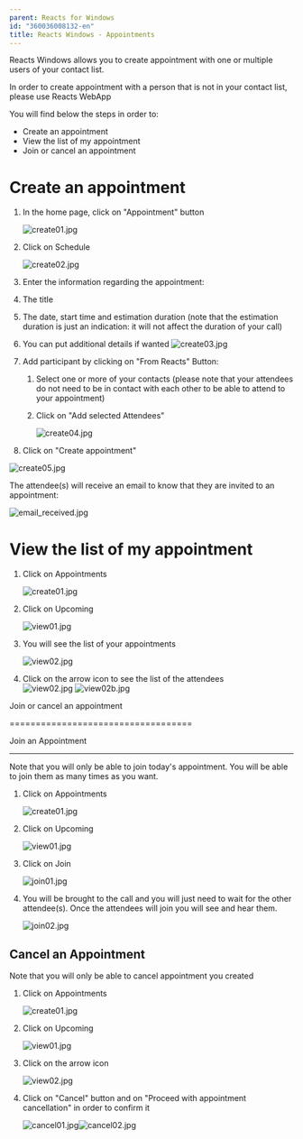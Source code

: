 ```yaml
---
parent: Reacts for Windows
id: "360036008132-en"
title: Reacts Windows - Appointments
---
```

Reacts Windows allows you to create appointment with one or multiple users of your contact list.

In order to create appointment with a person that is not in your contact list, please use Reacts WebApp

You will find below the steps in order to:

*   Create an appointment
*   View the list of my appointment
*   Join or cancel an appointment

Create an appointment
=====================

1.  In the home page, click on "Appointment" button  
      
    ![create01.jpg](@assets/attachments/create01.jpg)
      
    
2.  Click on Schedule  
      
    ![create02.jpg](@assets/attachments/create02.jpg)
      
    
3.  Enter the information regarding the appointment:

1.  The title
2.  The date, start time and estimation duration (note that the estimation duration is just an indication: it will not affect the duration of your call)
3.  You can put additional details if wanted
    ![create03.jpg](@assets/attachments/create03.jpg)
      
    
4.  Add participant by clicking on "From Reacts" Button:  
    1.  Select one or more of your contacts (please note that your attendees do not need to be in contact with each other to be able to attend to your appointment)
    2.  Click on "Add selected Attendees"  
          
        ![create04.jpg](@assets/attachments/create04.jpg)
5.  Click on "Create appointment"

![create05.jpg](@assets/attachments/create05.jpg)
  

The attendee(s) will receive an email to know that they are invited to an appointment:

![email_received.jpg](@assets/attachments/email_received.jpg)

View the list of my appointment
===============================

1.  Click on Appointments  
      
    ![create01.jpg](@assets/attachments/create01.jpg)
      
    
2.  Click on Upcoming  
      
    ![view01.jpg](@assets/attachments/view01.jpg)
      
    
3.  You will see the list of your appointments  
      
    ![view02.jpg](@assets/attachments/view02.jpg)
      
    
4.  Click on the arrow icon to see the list of the attendees  
    ![view02.jpg](@assets/attachments/view02.jpg)
    ![view02b.jpg](@assets/attachments/view02b.jpg)

Join or cancel an appointment  
  

===================================

Join an Appointment  
  

-------------------------

Note that you will only be able to join today's appointment. You will be able to join them as many times as you want.

1.  Click on Appointments  
      
    ![create01.jpg](@assets/attachments/create01.jpg)
      
    
2.  Click on Upcoming  
      
    ![view01.jpg](@assets/attachments/view01.jpg)
      
    
3.  Click on Join  
      
    ![join01.jpg](@assets/attachments/join01.jpg)
      
    
4.  You will be brought to the call and you will just need to wait for the other attendee(s). Once the attendees will join you will see and hear them.  
      
    ![join02.jpg](@assets/attachments/join02.jpg)

Cancel an Appointment
---------------------

Note that you will only be able to cancel appointment you created

1.  Click on Appointments  
      
    ![create01.jpg](@assets/attachments/create01.jpg)
      
    
2.  Click on Upcoming  
      
    ![view01.jpg](@assets/attachments/view01.jpg)
      
    
3.  Click on the arrow icon  
      
    ![view02.jpg](@assets/attachments/view02.jpg)
      
    
4.  Click on "Cancel" button and on "Proceed with appointment cancellation" in order to confirm it  
      
    ![cancel01.jpg](@assets/attachments/cancel01.jpg)![cancel02.jpg](@assets/attachments/cancel02.jpg)


